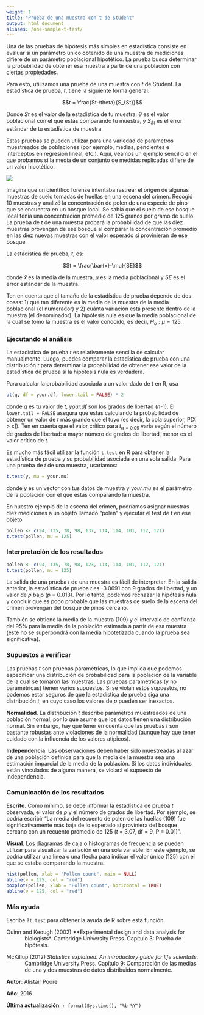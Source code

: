 ```yaml
---
weight: 1
title: "Prueba de una muestra con t de Student"
output: html_document
aliases: /one-sample-t-test/
---
```


Una de las pruebas de hipótesis más simples en estadística consiste en evaluar si un parámetro único obtenido de una muestra de mediciones difiere de un parámetro poblacional hipotético. La prueba busca determinar la probabilidad de obtener esa muestra a partir de una población con ciertas propiedades.

Para esto, utilizamos una prueba de una muestra con *t* de Student. La estadística de prueba, *t*, tiene la siguiente forma general:

$$t = \frac{St-\theta}{S_{St}}$$



Donde *St* es el valor de la estadística de tu muestra, $\theta$ es el valor poblacional con el que estás comparando tu muestra, y $S_{St}$ es el error estándar de tu estadística de muestra.

Estas pruebas se pueden utilizar para una variedad de parámetros muestreados de poblaciones (por ejemplo, medias, pendientes e interceptos en regresión lineal, etc.). Aquí, veamos un ejemplo sencillo en el que probamos si la media de un conjunto de medidas replicadas difiere de un valor hipotético.

![](One_sample_t_test_image.png)



Imagina que un científico forense intentaba rastrear el origen de algunas muestras de suelo tomadas de huellas en una escena del crimen. Recogió 10 muestras y analizó la concentración de polen de una especie de pino que se encuentra en un bosque local. Se sabía que el suelo de ese bosque local tenía una concentración promedio de 125 granos por gramo de suelo. La prueba de *t* de una muestra probará la probabilidad de que las diez muestras provengan de ese bosque al comparar la concentración promedio en las diez nuevas muestras con el valor esperado si provinieran de ese bosque.

La estadística de prueba, *t*, es:


$$t = \frac{\bar{x}-\mu}{SE}$$


donde $\bar{x}$ es la media de la muestra, $\mu$ es la media poblacional y *SE* es el error estándar de la muestra.

Ten en cuenta que el tamaño de la estadística de prueba depende de dos cosas: 1) qué tan diferente es la media de la muestra de la media poblacional (el numerador) y 2) cuánta variación está presente dentro de la muestra (el denominador). La hipótesis nula es que la media poblacional de la cual se tomó la muestra es el valor conocido, es decir, $H_o: \mu=125$.
  

### Ejecutando el análisis
 
La estadística de prueba *t* es relativamente sencilla de calcular manualmente. Luego, puedes comparar la estadística de prueba con una distribución *t* para determinar la probabilidad de obtener ese valor de la estadística de prueba si la hipótesis nula es verdadera.

Para calcular la probabilidad asociada a un valor dado de *t* en R, usa


```r
pt(q, df = your.df, lower.tail = FALSE) * 2
```


donde *q* es tu valor de *t*, *your.df* son los grados de libertad (*n*-1). El `lower.tail = FALSE` asegura que estás calculando la probabilidad de obtener un valor de *t* más grande que el tuyo (es decir, la cola superior, P[X > x]). Ten en cuenta que el valor crítico para $t_{\alpha = 0.05}$ varía según el número de grados de libertad: a mayor número de grados de libertad, menor es el valor crítico de *t*.

Es mucho más fácil utilizar la función `t.test` en R para obtener la estadística de prueba y su probabilidad asociada en una sola salida. Para una prueba de *t* de una muestra, usaríamos:


```r
t.test(y, mu = your.mu)
```

donde *y* es un vector con tus datos de muestra y *your.mu* es el parámetro de la población con el que estás comparando la muestra.

En nuestro ejemplo de la escena del crimen, podríamos asignar nuestras diez mediciones a un objeto llamado "polen" y ejecutar el test de *t* en ese objeto.

```r
pollen <- c(94, 135, 78, 98, 137, 114, 114, 101, 112, 121)
t.test(pollen, mu = 125)
```
  
### Interpretación de los resultados
 
```r
pollen <- c(94, 135, 78, 98, 123, 114, 114, 101, 112, 121)
t.test(pollen, mu = 125)
```

La salida de una prueba *t* de una muestra es fácil de interpretar. En la salida anterior, la estadística de prueba *t* es -3.0691 con 9 grados de libertad, y un valor de *p* bajo (*p* = 0.013). Por lo tanto, podemos rechazar la hipótesis nula y concluir que es poco probable que las muestras de suelo de la escena del crimen provengan del bosque de pinos cercano.

También se obtiene la media de la muestra (109) y el intervalo de confianza del 95% para la media de la población estimada a partir de esa muestra (este no se superpondrá con la media hipotetizada cuando la prueba sea significativa).
  

### Supuestos a verificar
 
Las pruebas *t* son pruebas paramétricas, lo que implica que podemos especificar una distribución de probabilidad para la población de la variable de la cual se tomaron las muestras. Las pruebas paramétricas (y no paramétricas) tienen varios supuestos. Si se violan estos supuestos, no podemos estar seguros de que la estadística de prueba siga una distribución *t*, en cuyo caso los valores de *p* pueden ser inexactos.   

**Normalidad**. La distribución *t* describe parámetros muestreados de una población normal, por lo que asume que los datos tienen una distribución normal. Sin embargo, hay que tener en cuenta que las pruebas *t* son bastante robustas ante violaciones de la normalidad (aunque hay que tener cuidado con la influencia de los valores atípicos).  

**Independencia**. Las observaciones deben haber sido muestreadas al azar de una población definida para que la media de la muestra sea una estimación imparcial de la media de la población. Si los datos individuales están vinculados de alguna manera, se violará el supuesto de independencia.
  

### Comunicación de los resultados
 
**Escrito.** Como mínimo, se debe informar la estadística de prueba *t* observada, el valor de *p* y el número de grados de libertad. Por ejemplo, se podría escribir "La media del recuento de polen de las huellas (109) fue significativamente más baja de lo esperado si proviniera del bosque cercano con un recuento promedio de 125 (*t* = 3.07, df = 9, P = 0.01)".

**Visual.** Los diagramas de caja o histogramas de frecuencia se pueden utilizar para visualizar la variación en una sola variable. En este ejemplo, se podría utilizar una línea o una flecha para indicar el valor único (125) con el que se estaba comparando la muestra.


```r
hist(pollen, xlab = "Pollen count", main = NULL)
abline(v = 125, col = "red")
boxplot(pollen, xlab = "Pollen count", horizontal = TRUE)
abline(v = 125, col = "red")
```
  

### Más ayuda

Escribe `?t.test` para obtener la ayuda de R sobre esta función.

<p style="margin-left:.5in;text-indent:-.5in">Quinn and Keough (2002) **Experimental design and data analysis for biologists*. Cambridge University Press. Capítulo 3: Prueba de hipótesis.</p>

<p style="margin-left:.5in;text-indent:-.5in">McKillup (2012) *Statistics explained. An introductory guide for life scientists.* Cambridge University Press. Capítulo 9: Comparación de las medias de una y dos muestras de datos distribuidos normalmente.</p>

**Autor**: Alistair Poore

**Año**: 2016

**Última actualización**: `r format(Sys.time(), "%b %Y")`

